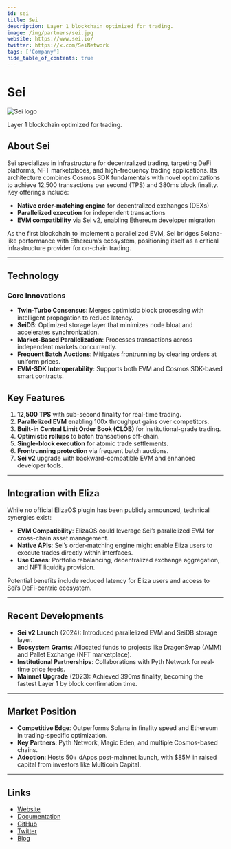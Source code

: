 ```yaml
---
id: sei
title: Sei
description: Layer 1 blockchain optimized for trading.
image: /img/partners/sei.jpg
website: https://www.sei.io/
twitter: https://x.com/SeiNetwork
tags: ['Company']
hide_table_of_contents: true
---
```


# Sei

<div className="partner-logo">
  <img src="/img/partners/sei.jpg" alt="Sei logo" />
</div>

Layer 1 blockchain optimized for trading.

## About Sei

Sei specializes in infrastructure for decentralized trading, targeting DeFi platforms, NFT marketplaces, and high-frequency trading applications. Its architecture combines Cosmos SDK fundamentals with novel optimizations to achieve 12,500 transactions per second (TPS) and 380ms block finality. Key offerings include:

- **Native order-matching engine** for decentralized exchanges (DEXs)
- **Parallelized execution** for independent transactions
- **EVM compatibility** via Sei v2, enabling Ethereum developer migration

As the first blockchain to implement a parallelized EVM, Sei bridges Solana-like performance with Ethereum’s ecosystem, positioning itself as a critical infrastructure provider for on-chain trading.

---

## Technology

### Core Innovations

- **Twin-Turbo Consensus**: Merges optimistic block processing with intelligent propagation to reduce latency.
- **SeiDB**: Optimized storage layer that minimizes node bloat and accelerates synchronization.
- **Market-Based Parallelization**: Processes transactions across independent markets concurrently.
- **Frequent Batch Auctions**: Mitigates frontrunning by clearing orders at uniform prices.
- **EVM-SDK Interoperability**: Supports both EVM and Cosmos SDK-based smart contracts.

## Key Features

1. **12,500 TPS** with sub-second finality for real-time trading.
2. **Parallelized EVM** enabling 100x throughput gains over competitors.
3. **Built-in Central Limit Order Book (CLOB)** for institutional-grade trading.
4. **Optimistic rollups** to batch transactions off-chain.
5. **Single-block execution** for atomic trade settlements.
6. **Frontrunning protection** via frequent batch auctions.
7. **Sei v2** upgrade with backward-compatible EVM and enhanced developer tools.

---

## Integration with Eliza

While no official ElizaOS plugin has been publicly announced, technical synergies exist:

- **EVM Compatibility**: ElizaOS could leverage Sei’s parallelized EVM for cross-chain asset management.
- **Native APIs**: Sei’s order-matching engine might enable Eliza users to execute trades directly within interfaces.
- **Use Cases**: Portfolio rebalancing, decentralized exchange aggregation, and NFT liquidity provision.

Potential benefits include reduced latency for Eliza users and access to Sei’s DeFi-centric ecosystem.

---

## Recent Developments

- **Sei v2 Launch** (2024): Introduced parallelized EVM and SeiDB storage layer.
- **Ecosystem Grants**: Allocated funds to projects like DragonSwap (AMM) and Pallet Exchange (NFT marketplace).
- **Institutional Partnerships**: Collaborations with Pyth Network for real-time price feeds.
- **Mainnet Upgrade** (2023): Achieved 390ms finality, becoming the fastest Layer 1 by block confirmation time.

---

## Market Position

- **Competitive Edge**: Outperforms Solana in finality speed and Ethereum in trading-specific optimization.
- **Key Partners**: Pyth Network, Magic Eden, and multiple Cosmos-based chains.
- **Adoption**: Hosts 50+ dApps post-mainnet launch, with $85M in raised capital from investors like Multicoin Capital.

---

## Links

- [Website](https://www.sei.io/)
- [Documentation](https://docs.sei.io/)
- [GitHub](https://github.com/sei-protocol)
- [Twitter](https://x.com/SeiNetwork)
- [Blog](https://blog.sei.io/)
